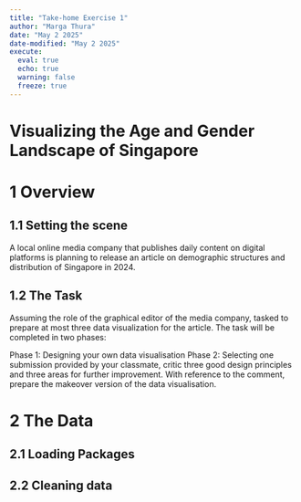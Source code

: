 ```yaml
---
title: "Take-home Exercise 1"
author: "Marga Thura"
date: "May 2 2025"
date-modified: "May 2 2025"
execute: 
  eval: true
  echo: true
  warning: false
  freeze: true
---
```


# **Visualizing the Age and Gender Landscape of Singapore**

# 1 Overview

## 1.1 Setting the scene

A local online media company that publishes daily content on digital platforms is planning to release an article on demographic structures and distribution of Singapore in 2024.

## 1.2 The Task

Assuming the role of the graphical editor of the media company, tasked to prepare at most three data visualization for the article.
The task will be completed in two phases:

Phase 1: Designing your own data visualisation
Phase 2: Selecting one submission provided by your classmate, critic three good design principles and three areas for further improvement. With reference to the comment, prepare the makeover version of the data visualisation.

# 2 The Data

## 2.1 Loading Packages

## 2.2 Cleaning data
